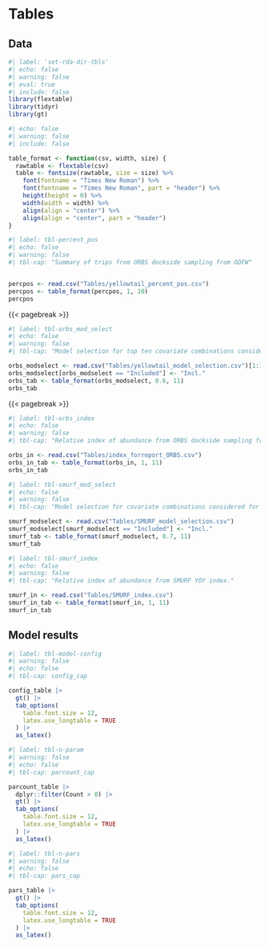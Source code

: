 # Tables 

## Data
```r
#| label: 'set-rda-dir-tbls'
#| echo: false
#| warning: false
#| eval: true
#| include: false
library(flextable)
library(tidyr)
library(gt)
``` 

```r
#| echo: false
#| warning: false
#| include: false

table_format <- function(csv, width, size) {
  rawtable <- flextable(csv)
  table <- fontsize(rawtable, size = size) %>%
    font(fontname = "Times New Roman") %>%
    font(fontname = "Times New Roman", part = "header") %>%
    height(height = 0) %>%
    width(width = width) %>%
    align(align = "center") %>%
    align(align = "center", part = "header")
}
```
<!-- Needs Alt text -->
```r
#| label: tbl-percent_pos
#| echo: false
#| warning: false
#| tbl-cap: "Summary of trips from ORBS dockside sampling from ODFW"


percpos <- read.csv("Tables/yellowtail_percent_pos.csv")
percpos <- table_format(percpos, 1, 10)
percpos
```

{{< pagebreak >}}

::: {.landscape}
<!-- Needs Alt text -->
```r
#| label: tbl-orbs_mod_select
#| echo: false
#| warning: false
#| tbl-cap: "Model selection for top ten covariate combinations considered for the ORBS index"

orbs_modselect <- read.csv("Tables/yellowtail_model_selection.csv")[1:10, ]
orbs_modselect[orbs_modselect == "Included"] <- "Incl."
orbs_tab <- table_format(orbs_modselect, 0.6, 11)
orbs_tab
```

:::

{{< pagebreak >}}
<!-- Needs Alt text -->
```r
#| label: tbl-orbs_index
#| echo: false
#| warning: false
#| tbl-cap: "Relative index of abundance from ORBS dockside sampling from ODFW."

orbs_in <- read.csv("Tables/index_forreport_ORBS.csv")
orbs_in_tab <- table_format(orbs_in, 1, 11)
orbs_in_tab
```
<!-- Needs Alt text -->
```r
#| label: tbl-smurf_mod_select
#| echo: false
#| warning: false
#| tbl-cap: "Model selection for covariate combinations considered for the SMURF YOY index"

smurf_modselect <- read.csv("Tables/SMURF_model_selection.csv")
smurf_modselect[smurf_modselect == "Included"] <- "Incl."
smurf_tab <- table_format(smurf_modselect, 0.7, 11)
smurf_tab
```
<!-- Needs Alt text -->
```r
#| label: tbl-smurf_index
#| echo: false
#| warning: false
#| tbl-cap: "Relative index of abundance from SMURF YOY index."

smurf_in <- read.csv("Tables/SMURF_index.csv")
smurf_in_tab <- table_format(smurf_in, 1, 11)
smurf_in_tab
```


## Model results
 
```r
#| label: tbl-model-config
#| warning: false
#| echo: false
#| tbl-cap: config_cap

config_table |>
  gt() |>
  tab_options(
    table.font.size = 12,
    latex.use_longtable = TRUE
  ) |>
  as_latex()
```


```r
#| label: tbl-n-param
#| warning: false
#| echo: false
#| tbl-cap: parcount_cap

parcount_table |>
  dplyr::filter(Count > 0) |>
  gt() |>
  tab_options(
    table.font.size = 12,
    latex.use_longtable = TRUE
  ) |>
  as_latex()
```

::: {.landscape}

```r
#| label: tbl-n-pars
#| warning: false
#| echo: false
#| tbl-cap: pars_cap

pars_table |>
  gt() |>
  tab_options(
    table.font.size = 12,
    latex.use_longtable = TRUE
  ) |>
  as_latex()
```
:::
